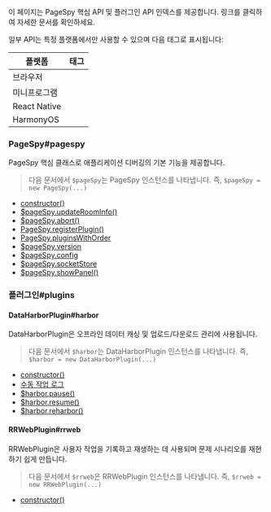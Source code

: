 
이 페이지는 PageSpy 핵심 API 및 플러그인 API 인덱스를 제공합니다. 링크를 클릭하여 자세한 문서를 확인하세요.

일부 API는 특정 플랫폼에서만 사용할 수 있으며 다음 태그로 표시됩니다:

| 플랫폼        | 태그                           |
| ------------ | ------------------------------ |
| 브라우저      | <PlatformTag type="browser" /> |
| 미니프로그램   | <PlatformTag type="mp" />      |
| React Native | <PlatformTag type="rn" />      |
| HarmonyOS    | <PlatformTag type="harmony" /> |

### PageSpy#pagespy

PageSpy 핵심 클래스로 애플리케이션 디버깅의 기본 기능을 제공합니다.

> 다음 문서에서 `$pageSpy`는 PageSpy 인스턴스를 나타냅니다. 즉, `$pageSpy = new PageSpy(...)`

- [constructor()](./pagespy#constructor)
- [$pageSpy.updateRoomInfo()](./pagespy#updateRoomInfo)
- [$pageSpy.abort()](./pagespy#abort)
- [PageSpy.registerPlugin()](./pagespy#registerPlugin)
- [PageSpy.pluginsWithOrder](./pagespy#pluginsWithOrder)
- [$pageSpy.version](./pagespy#version)
- [$pageSpy.config](./pagespy#config)
- [$pageSpy.socketStore](./pagespy#socketStore)
- [$pageSpy.showPanel()](./pagespy#showPanel) <PlatformTag type="mp" />


### 플러그인#plugins

#### DataHarborPlugin#harbor

DataHarborPlugin은 오프라인 데이터 캐싱 및 업로드/다운로드 관리에 사용됩니다.

> 다음 문서에서 `$harbor`는 DataHarborPlugin 인스턴스를 나타냅니다. 즉, `$harbor = new DataHarborPlugin(...)`

- [constructor()](./data-harbor#constructor)
- [수동 작업 로그](./data-harbor#onOfflineLog)
- [$harbor.pause()](./data-harbor#pause)
- [$harbor.resume()](./data-harbor#resume)
- [$harbor.reharbor()](./data-harbor#reharbor)

#### RRWebPlugin#rrweb

RRWebPlugin은 사용자 작업을 기록하고 재생하는 데 사용되며 문제 시나리오를 재현하기 쉽게 만듭니다.

> 다음 문서에서 `$rrweb`은 RRWebPlugin 인스턴스를 나타냅니다. 즉, `$rrweb = new RRWebPlugin(...)`

- [constructor()](./rrweb#constructor)